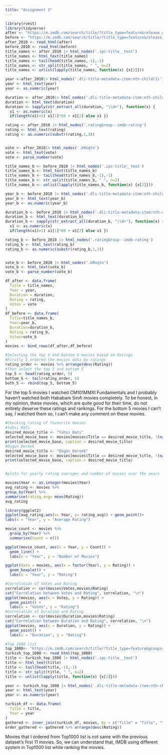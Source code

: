 ```yaml
---
title: "Assignment 2"
---
```

```r

library(rvest)
library(tidyverse)
after <- "https://m.imdb.com/search/title/?title_type=feature&release_date=2010-01-01,2023-12-31&num_votes=2500,&country_of_origin=TR&count=250"
before <- "https://m.imdb.com/search/title/?title_type=feature&release_date=,2009-12-31&num_votes=2500,&country_of_origin=TR&count=250"
after_2010 <- read_html(after)
before_2010 <- read_html(before)
title_names <- after_2010 |> html_nodes('.ipc-title__text')
title_names <- html_text(title_names)
title_names <- tail(head(title_names,-1),-1)
title_names <- str_split(title_names, " ", n=2)
title_names <- unlist(lapply(title_names, function(x) {x[2]}))

year <-after_2010|> html_nodes('.dli-title-metadata-item:nth-child(1)')
year <- html_text(year)
year <- as.numeric(year)

duration <- after_2010|> html_nodes('.dli-title-metadata-item:nth-child(2)')
duration <- html_text(duration)
duration <- sapply(str_extract_all(duration, "\\d+"), function(x) {
  x1 <- as.numeric(x)
  if(length(x1)>1) x1[1]*60 + x1[2] else x1 })

rating <- after_2010 |> html_nodes('.ratingGroup--imdb-rating')
rating <- html_text(rating)
rating <- as.numeric(substr(rating,1,3))


vote <- after_2010|> html_nodes('.kRnqtn')
vote <- html_text(vote)
vote <- parse_number(vote)

title_names_b <- before_2010 |> html_nodes('.ipc-title__text')
title_names_b <- html_text(title_names_b)
title_names_b <- tail(head(title_names_b,-1),-1)
title_names_b <- str_split(title_names_b, " ", n=2)
title_names_b <- unlist(lapply(title_names_b, function(x) {x[2]}))

year_b <- before_2010 |> html_nodes('.dli-title-metadata-item:nth-child(1)')
year_b <- html_text(year_b)
year_b <- as.numeric(year_b)

duration_b <- before_2010 |> html_nodes('.dli-title-metadata-item:nth-child(2)')
duration_b <- html_text(duration_b)
duration_b <- sapply(str_extract_all(duration_b, "\\d+"), function(x) {
  x1 <- as.numeric(x)
  if(length(x1)>1) x1[1]*60 + x1[2] else x1 })

rating_b <- before_2010 |> html_nodes('.ratingGroup--imdb-rating')
rating_b <- html_text(rating_b)
rating_b <- as.numeric(substr(rating_b,1,3))


vote_b <- before_2010 |> html_nodes('.kRnqtn')
vote_b <- html_text(vote_b)
vote_b <- parse_number(vote_b)

df_after <- data.frame(
  Title = title_names,
  Year = year,
  Duration = duration,
  Rating = rating,
  Votes = vote
)
df_before <- data.frame(
  Title=title_names_b,
  Year=year_b,
  Duration=duration_b,
  Rating = rating_b,
  Votes=vote_b
)
movies <- bind_rows(df_after,df_before)

#Selecting the top 5 and bottom 5 movies based on Ratings
#Firstly I ordered the movies data by ratings
rating_order <- movies %>% arrange(desc(Rating))
#Then select the top 5 and bottom 5
top_5 <- head(rating_order, 5)
bottom_5 <- tail(rating_order, 5)
both_5 <- rbind(top_5, bottom_5)
```
For the top 5 movies I watched CM101MMXI Fundamentals and I probably haven't watched both Hababam Sınıfı movies completely. To be honest, in my opinion, these movies, which are quite good for their time, do not entirely deserve these ratings and rankings. For the bottom 5 movies I can't say, I watched them so, I can't make any comment on these movies.
```r

#Checking rating of favourite movies
#Yahsi Bati
desired_movie_title <- "Yahsi Bati" 
selected_movie_base <- movies[movies$Title == desired_movie_title, !(names(movies) %in% "Rank")]
print(selected_movie_base, caption = desired_movie_title)
#Dügün Dernek
desired_movie_title <- "Dügün Dernek" 
selected_movie_base <- movies[movies$Title == desired_movie_title, !(names(movies) %in% "Rank")]
print(selected_movie_base, caption = desired_movie_title)


#plots for yearly rating averages and number of movies over the years

movies$Year <- as.integer(movies$Year)
avg_rating <- movies %>% 
group_by(Year) %>%
summarise(rating_avg= mean(Rating))
avg_rating

library(ggplot2)
ggplot(avg_rating,aes(x= Year, y= rating_avg)) + geom_point()+
labs(x = "Year", y = "Average Rating")

movie_count <- movies %>%
  group_by(Year) %>%
  summarise(Count = n())

ggplot(movie_count, aes(x = Year, y = Count)) +
  geom_line() +
  labs(x = "Year", y = "Number of Movies")

ggplot(data = movies, aes(x = factor(Year), y = Rating)) +
  geom_boxplot() +
  labs(x = "Year", y = "Rating")

#Correlation of Votes and Rating
correlation <- cor(movies$Votes,movies$Rating)
cat("Correlation between Votes and Rating", correlation, "\n")
ggplot(movies, aes(x = Votes, y = Rating)) +
  geom_point() +
  labs(x = "Votes", y = "Rating")
#Correlation of Duration and Rating
correlation <- cor(movies$Duration,movies$Rating)
cat("Correlation between Duration and Rating", correlation, "\n")
ggplot(movies, aes(x = Duration, y = Rating)) +
  geom_point() +
  labs(x = "Duration", y = "Rating")

#Top 1000 list
top_1000<- "https://m.imdb.com/search/title/?title_type=feature&groups=top_1000&country_of_origin=TR&count=250"
turkish_top_1000 <- read_html(top_1000)
title <- turkish_top_1000 |> html_nodes('.ipc-title__text')
title <- html_text(title)
title <- tail(head(title,-1),-1)
title <- str_split(title, " ", n=2)
title <- unlist(lapply(title, function(x) {x[2]}))

year <- turkish_top_1000 |> html_nodes('.dli-title-metadata-item:nth-child(1)')
year <- html_text(year)
year <- as.numeric(year)

turkish_df <- data.frame(
  Title = title,
  Year = year
)
gathered <- inner_join(turkish_df, movies, by = c("Title" = "Title", "Year" = "Year"))
order_gathered <- gathered %>% arrange(desc(Rating))

```
Movies that I ordered from Top1000 list is not same with the previous dataset's first 11 movies. So, we can understand that, IMDB using different system in Top1000 list while ranking the movies.


